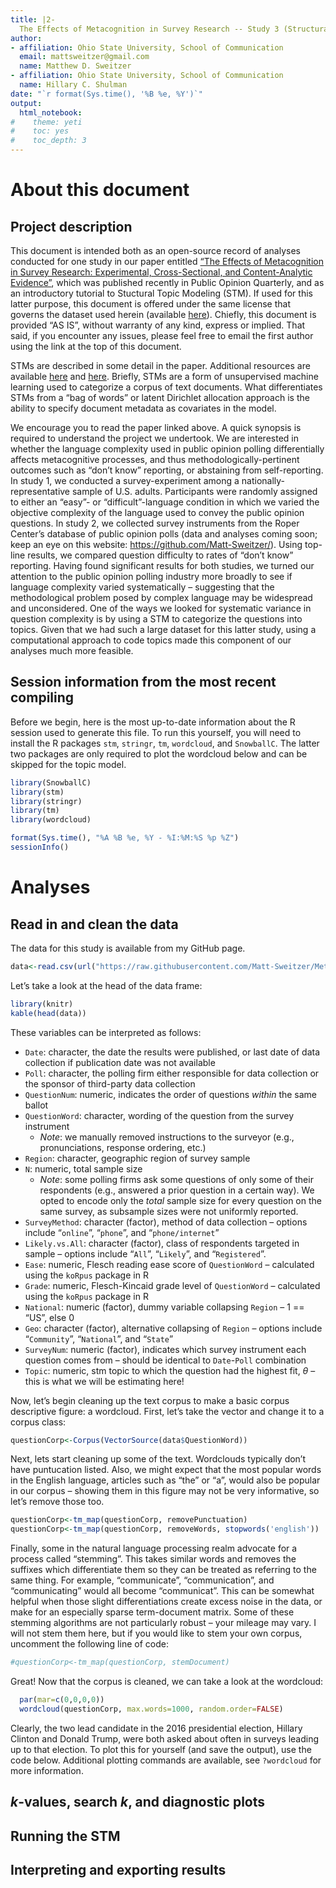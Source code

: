 ```yaml
---
title: |2-
  The Effects of Metacognition in Survey Research -- Study 3 (Structural Topic Model)
author:
- affiliation: Ohio State University, School of Communication
  email: mattsweitzer@gmail.com
  name: Matthew D. Sweitzer
- affiliation: Ohio State University, School of Communication
  name: Hillary C. Shulman
date: "`r format(Sys.time(), '%B %e, %Y')`"
output:
  html_notebook:
#    theme: yeti
#    toc: yes
#    toc_depth: 3
---
```


# About this document

## Project description

This document is intended both as an open-source record of analyses conducted for one study in our paper entitled ["The Effects of Metacognition in Survey Research: Experimental, Cross-Sectional, and Content-Analytic Evidence"](https://github.com/Matt-Sweitzer/Papers/blob/master/SweitzerShulman2018.pdf), which was published recently in Public Opinion Quarterly, and as an introductory tutorial to Stuctural Topic Modeling (STM). If used for this latter purpose, this document is offered under the same license that governs the dataset used herein (available [here](https://github.com/Matt-Sweitzer/Metacognition_Surveys/blob/master/LICENSE)). Chiefly, this document is provided "AS IS", without warranty of any kind, express or implied. That said, if you encounter any issues, please feel free to email the first author using the link at the top of this document.

STMs are described in some detail in the paper. Additional resources are available [here](http://www.structuraltopicmodel.com/) and [here](http://scholar.harvard.edu/files/dtingley/files/topicmodelsopenendedexperiments.pdf). Briefly, STMs are a form of unsupervised machine learning used to categorize a corpus of text documents. What differentiates STMs from a "bag of words" or latent Dirichlet allocation approach is the ability to specify document metadata as covariates in the model.

We encourage you to read the paper linked above. A quick synopsis is required to understand the project we undertook. We are interested in whether the language complexity used in public opinion polling differentially affects metacognitive processes, and thus methodologically-pertinent outcomes such as "don't know" reporting, or abstaining from self-reporting. In study 1, we conducted a survey-experiment among a nationally-representative sample of U.S. adults. Participants were randomly assigned to either an "easy"- or "difficult"-language condition in which we varied the objective complexity of the language used to convey the public opinion questions. In study 2, we collected survey instruments from the Roper Center's database of public opinion polls (data and analyses coming soon; keep an eye on this website: [https://github.com/Matt-Sweitzer/](https://github.com/Matt-Sweitzer/)). Using top-line results, we compared question difficulty to rates of "don't know" reporting. Having found significant results for both studies, we turned our attention to the public opinion polling industry more broadly to see if language complexity varied systematically -- suggesting that the methodological problem posed by complex language may be widespread and unconsidered. One of the ways we looked for systematic variance in question complexity is by using a STM to categorize the questions into topics. Given that we had such a large dataset for this latter study, using a computational approach to code topics made this component of our analyses much more feasible.

## Session information from the most recent compiling

Before we begin, here is the most up-to-date information about the R session used to generate this file. To run this yourself, you will need to install the R packages `stm`, `stringr`, `tm`, `wordcloud`, and `SnowballC`. The latter two packages are only required to plot the wordcloud below and can be skipped for the topic model.

```r
library(SnowballC)
library(stm)
library(stringr)
library(tm)
library(wordcloud)
```

```r
format(Sys.time(), "%A %B %e, %Y - %I:%M:%S %p %Z")
sessionInfo()
```

# Analyses

## Read in and clean the data

The data for this study is available from my GitHub page.

```r
data<-read.csv(url("https://raw.githubusercontent.com/Matt-Sweitzer/Metacognition_Surveys/master/Study_3/Data/2016PollsFinal.csv"))
```

Let's take a look at the head of the data frame:

```r
library(knitr)
kable(head(data))
```

These variables can be interpreted as follows:

* `Date`: character, the date the results were published, or last date of data collection if publication date was not available
* `Poll`: character, the polling firm either responsible for data collection or the sponsor of third-party data collection
* `QuestionNum`: numeric, indicates the order of questions *within* the same ballot
* `QuestionWord`: character, wording of the question from the survey instrument
  + *Note*: we manually removed instructions to the surveyor (e.g., pronunciations, response ordering, etc.)
* `Region`: character, geographic region of survey sample
* `N`: numeric, total sample size
  + *Note*: some polling firms ask some questions of only some of their respondents (e.g., answered a prior question in a certain way). We opted to encode only the *total* sample size for every question on the same survey, as subsample sizes were not uniformly reported.
* `SurveyMethod`: character (factor), method of data collection -- options include "`online`", "`phone`", and "`phone/internet`"
* `Likely.vs.All`: character (factor), class of respondents targeted in sample -- options include "`All`", "`Likely`", and "`Registered`".
* `Ease`: numeric, Flesch reading ease score of `QuestionWord` -- calculated using the `koRpus` package in R
* `Grade`: numeric, Flesch-Kincaid grade level of `QuestionWord` -- calculated using the `koRpus` package in R
* `National`: numeric (factor), dummy variable collapsing `Region` -- 1 == "US", else 0
* `Geo`: character (factor), alternative collapsing of `Region` -- options include "`Community`", "`National`", and "`State`"
* `SurveyNum`: numeric (factor), indicates which survey instrument each question comes from -- should be identical to `Date`-`Poll` combination
* `Topic`: numeric, stm topic to which the question had the highest fit, $\theta$ -- this is what we will be estimating here!

Now, let's begin cleaning up the text corpus to make a basic corpus descriptive figure: a wordcloud. First, let's take the vector and change it to a corpus class:

```r
questionCorp<-Corpus(VectorSource(data$QuestionWord))
```

Next, lets start cleaning up some of the text. Wordclouds typically don't have puntucation listed. Also, we might expect that the most popular words in the English language, articles such as "the" or "a", would also be popular in our corpus -- showing them in this figure may not be very informative, so let's remove those too.

```r
questionCorp<-tm_map(questionCorp, removePunctuation)
questionCorp<-tm_map(questionCorp, removeWords, stopwords('english'))
```

Finally, some in the natural language processing realm advocate for a process called "stemming". This takes similar words and removes the suffixes which differentiate them so they can be treated as referring to the same thing. For example, "communicate", "communication", and "communicating" would all become "communicat". This can be somewhat helpful when those slight differentiations create excess noise in the data, or make for an especially sparse term-document matrix. Some of these stemming algorithms are not particularly robust -- your mileage may vary. I will not stem them here, but if you would like to stem your own corpus, uncomment the following line of code:

```r
#questionCorp<-tm_map(questionCorp, stemDocument)
```

Great! Now that the corpus is cleaned, we can take a look at the wordcloud:

```r
  par(mar=c(0,0,0,0))
  wordcloud(questionCorp, max.words=1000, random.order=FALSE)
```

Clearly, the two lead candidate in the 2016 presidential election, Hillary Clinton and Donald Trump, were both asked about often in surveys leading up to that election. To plot this for yourself (and save the output), use the code below. Additional plotting commands are available, see `?wordcloud` for more information.

## *k*-values, search *k*, and diagnostic plots

## Running the STM

## Interpreting and exporting results